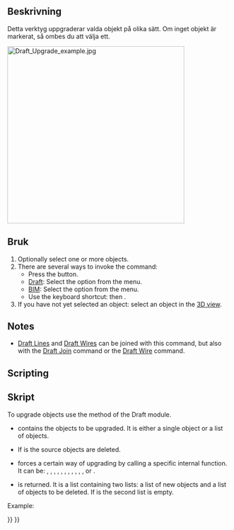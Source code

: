 <languages/>

{{Docnav
|[[Draft_Split|Split]]
|[[Draft_Downgrade|Downgrade]]
|[[Draft_Workbench|Draft]]
|IconL=Draft_Split.svg
|IconR=Draft_Downgrade.svg
|IconC=Workbench_Draft.svg
}}

<div class="mw-translate-fuzzy">
{{GuiCommand/sv|Name=Draft_Upgrade|Workbenches=[[Draft_Workbench/sv|Draft]], [[Arch_Workbench/sv|Arch]]|MenuLocation=Draft → Upgrade|Shortcut=U P|SeeAlso=[[Draft Downgrade/sv|Draft Downgrade]]}}
</div>

<span id="Description"></span>
==Beskrivning==

<div class="mw-translate-fuzzy">
Detta verktyg uppgraderar valda objekt på olika sätt. Om inget objekt är markerat, så ombes du att välja ett.
</div>

[[Image:Draft_Upgrade_example.jpg|400px]]
{{Caption|An open non-editable wire is upgraded to a closed wire, and then to a face. A closed non-editable square wire is also upgraded to a face. The two faces are then upgraded to create a compound, which is finally upgraded to a single editable Draft Wire.}}

<span id="Usage"></span>
==Bruk==

# Optionally select one or more objects.
# There are several ways to invoke the command:
#* Press the {{Button|[[Image:Draft_Upgrade.svg|16px]] [[Draft_Upgrade|Upgrade]]}} button.
#* [[Draft_Workbench|Draft]]: Select the {{MenuCommand|Modification → [[Image:Draft_Upgrade.svg|16px]] Upgrade}} option from the menu.
#* [[BIM_Workbench|BIM]]: Select the {{MenuCommand|Modify → [[Image:Draft_Upgrade.svg|16px]] Upgrade}} option from the menu.
#* Use the keyboard shortcut: {{KEY|U}} then {{KEY|P}}.
# If you have not yet selected an object: select an object in the [[3D_view|3D view]].

==Notes==

* [[Draft_Line|Draft Lines]] and [[Draft_Wire|Draft Wires]] can be joined with this command, but also with the [[Draft_Join|Draft Join]] command or the [[Draft_Wire|Draft Wire]] command.

==Scripting==

<div class="mw-translate-fuzzy">
==Skript==
</div>

To upgrade objects use the {{incode|upgrade}} method of the Draft module.

{{Code|code=
upgrade_list = upgrade(objects, delete=False, force=None)
}}

* {{incode|objects}} contains the objects to be upgraded. It is either a single object or a list of objects.
* If {{incode|delete}} is {{incode|True}} the source objects are deleted.
* {{incode|force}} forces a certain way of upgrading by calling a specific internal function. It can be: {{incode|"makeCompound"}}, {{incode|"closeGroupWires"}}, {{incode|"makeSolid"}}, {{incode|"closeWire"}}, {{incode|"turnToParts"}}, {{incode|"makeFusion"}}, {{incode|"makeShell"}}, {{incode|"makeFaces"}}, {{incode|"draftify"}}, {{incode|"joinFaces"}}, {{incode|"makeSketchFace"}}, {{incode|"makeWires"}} or {{incode|"turnToLine"}}.
* {{incode|upgrade_list}} is returned. It is a list containing two lists: a list of new objects and a list of objects to be deleted. If {{incode|delete}} is {{incode|True}} the second list is empty.

Example:

{{Code|code=
import FreeCAD as App
import Draft

doc = App.newDocument()

circle = Draft.make_circle(1000)
rectangle = Draft.make_rectangle(2000, 800)
doc.recompute()

add_list1, delete_list1 = Draft.upgrade([circle, rectangle], delete=False)

line1 = Draft.make_line(App.Vector(2000, 0, 0), App.Vector(2500, 1500, 0))
line2 = Draft.make_line(App.Vector(2500, 1500, 0), App.Vector(3000, -1000, 0))
doc.recompute()

add_list2, delete_list2 = Draft.upgrade([line1, line2], delete=False)

simple_wire = add_list2[0]
add_list3, delete_list3 = Draft.upgrade(simple_wire, delete=False)

closed_wire = add_list3[0]
add_list4, delete_list4 = Draft.upgrade(closed_wire, delete=False)

face = add_list4[0]
add_list5, delete_list5 = Draft.upgrade(face, delete=False)

doc.recompute()
}}


{{Docnav
|[[Draft_Split|Split]]
|[[Draft_Downgrade|Downgrade]]
|[[Draft_Workbench|Draft]]
|IconL=Draft_Split.svg
|IconR=Draft_Downgrade.svg
|IconC=Workbench_Draft.svg
}}

{{Draft Tools navi{{#translation:}}}}
{{Userdocnavi{{#translation:}}}}